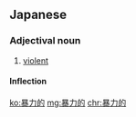 ==Japanese==
{{ja-kanjitab|ぼう|りょく|てき|yomi=o}}

===Adjectival noun===
{{ja-adj|ぼうりょくてき|decl=na}}

# [[violent]] {{gloss|involving physical conflict}}

====Inflection====
{{ja-na|ぼうりょくてき}}

[[ko:暴力的]]
[[mg:暴力的]]
[[chr:暴力的]]